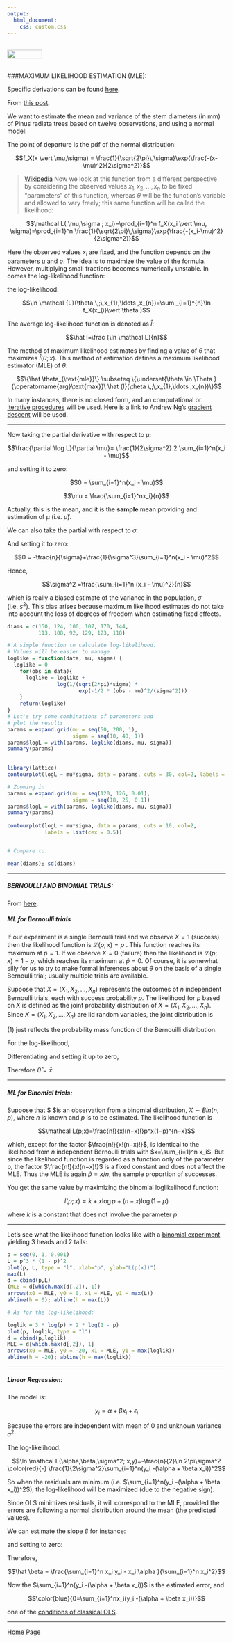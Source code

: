 ```yaml
---
output: 
  html_document:
    css: custom.css
---
```


<br>
<a href="http://rinterested.github.io/statistics/index.html">
<img HEIGHT="20" WIDTH="80" src="https://cloud.githubusercontent.com/assets/9312897/10556783/a27a26fa-745c-11e5-9b1a-2d5bd737387a.PNG"></a>
<br><br>

###MAXIMUM LIKELIHOOD ESTIMATION (MLE):
<br>

Specific derivations can be found [here](https://drive.google.com/file/d/0Bwl-HpVJ_5PeYnc2N1h6WWRTVzg/view?usp=sharing).

From [this post](https://www.r-bloggers.com/maximum-likelihood/):

We want to estimate the mean and variance of the stem diameters (in mm) of Pinus radiata trees based on twelve observations, and using a normal model:

The point of departure is the pdf of the normal distribution:

$$f_X(x \vert \mu,\sigma) = \frac{1}{\sqrt{2\pi}\,\sigma}\exp{\frac{-(x-\mu)^2}{2\sigma^2}}$$

> [Wikipedia](https://en.wikipedia.org/wiki/Maximum_likelihood_estimation) Now we look at this function from a different perspective by considering the observed values $x_1, x_2,\dots, x_n$ to be fixed "parameters" of this function, whereas $\theta$ will be the function's variable and allowed to vary freely; this same function will be called the likelihood:

$$\mathcal L( \mu,\sigma ; x_i)=\prod_{i=1}^n f_X(x_i \vert \mu, \sigma)=\prod_{i=1}^n \frac{1}{\sqrt{2\pi}\,\sigma}\exp{\frac{-(x_i-\mu)^2}{2\sigma^2}}$$

Here the observed values $x_i$ are fixed, and the function depends on the parameters $\mu$ and $\sigma$. The idea is to maximize the value of the formula. However, multiplying small fractions becomes numerically unstable. In comes the log-likelihood function:

the log-likelihood:

$$\ln \mathcal {L}(\theta \,;\,x_{1},\ldots ,x_{n})=\sum _{i=1}^{n}\ln f_X(x_{i}\vert \theta )$$

The average log-likelihood function is denoted as $\hat l$:

$$\hat l=\frac {\ln \mathcal L}{n}$$

The method of maximum likelihood estimates by finding a value of $\theta$ that maximizes $\hat l (\theta ;x)$. This method of estimation defines a maximum likelihood estimator (MLE) of $\theta$:

$$\{\hat \theta_{\text{mle}}\} \subseteq \{\underset{\theta \in \Theta }{\operatorname{arg}\text{max}}\ \hat {l}(\theta \,;\,x_{1},\ldots ,x_{n})\}$$

In many instances, there is no closed form, and an computational or [iterative procedures](https://en.wikipedia.org/wiki/Maximum_likelihood_estimation#Iterative_procedures) will be used. Here is a link to Andrew Ng's [gradient descent](https://see.stanford.edu/materials/aimlcs229/cs229-notes1.pdf) will be used.

---

\begin{align}\log \mathcal L( \mu,\sigma ; x_i) &= \sum_{i=1}^n \log\left(\frac{1}{\sqrt{2\pi}\,\sigma}\exp{\frac{-(x_i-\mu)^2}{2\sigma^2}}\right)\\
&= \sum_{i=1}^n\log\left( \frac{1}{\sqrt{2\pi}\,\sigma}\right)+\sum_{i=1}^n\log\left(\exp{\frac{-(x_i-\mu)^2}{2\sigma^2}}\right)\\
&= \sum_{i=1}^n\log\left( (2\pi)^{-1/2}\right) + \sum_{i=1}^n \log\left( (\sigma)^{-1}\right)+\sum_{i=1}^n\log\left(\exp{\frac{-(x_i-\mu)^2}{2\sigma^2}}\right)\\
&=-\frac{n}{2}\log(2\pi)-n\log(\sigma)-\frac{1}{2\sigma^2}\sum_{i=1}^n(x_i - \mu)^2
\end{align}

Now taking the partial derivative with respect to $\mu$:

$$\frac{\partial \log L}{\partial \mu}=  \frac{1}{2\sigma^2} 2 \sum_{i=1}^n(x_i - \mu)$$

and setting it to zero:

$$0 =  \sum_{i=1}^n(x_i - \mu)$$

$$\mu =  \frac{\sum_{i=1}^nx_i}{n}$$

Actually, this is the mean, and it is the **sample** mean providing and estimation of $\mu$ (i.e. $\hat \mu$).

We can also take the partial with respect to $\sigma$:

\begin{align}\frac{\partial \log L}{\partial \sigma}&= -\frac{n}{\sigma}+\frac{2}{2}\sum_{i=1}^n(x_i - \mu)^2 \sigma^{-3}\\
&=-\frac{n}{\sigma}+\frac{1}{\sigma^3}\sum_{i=1}^n(x_i - \mu)^2\\
\end{align}

And setting it to zero:

$$0 = -\frac{n}{\sigma}+\frac{1}{\sigma^3}\sum_{i=1}^n(x_i - \mu)^2$$

Hence,

$$\sigma^2 =\frac{\sum_{i=1}^n (x_i - \mu)^2}{n}$$

which is really a biased estimate of the variance in the population, $\sigma$ (i.e. $s^2$). This bias arises because maximum likelihood estimates do not take into account the loss of degrees of freedom when estimating fixed effects.


```r
diams = c(150, 124, 100, 107, 170, 144,
          113, 108, 92, 129, 123, 118)

# A simple function to calculate log-likelihood.
# Values will be easier to manage
loglike = function(data, mu, sigma) {
  loglike = 0
    for(obs in data){
      loglike = loglike +
                log(1/(sqrt(2*pi)*sigma) *
                       exp(-1/2 * (obs - mu)^2/(sigma^2)))
    }
    return(loglike)
}
# Let's try some combinations of parameters and
# plot the results
params = expand.grid(mu = seq(50, 200, 1),
                     sigma = seq(10, 40, 1))
params$logL = with(params, loglike(diams, mu, sigma))
summary(params)

 
library(lattice)
contourplot(logL ~ mu*sigma, data = params, cuts = 30, col=2, labels = list(cex = 0.5))

# Zooming in
params = expand.grid(mu = seq(120, 126, 0.01),
                     sigma = seq(18, 25, 0.1))
params$logL = with(params, loglike(diams, mu, sigma))
summary(params)
 
contourplot(logL ~ mu*sigma, data = params, cuts = 10, col=2,
            labels = list(cex = 0.5))


# Compare to:

mean(diams); sd(diams)
```

---

##### BERNOULLI AND BINOMIAL TRIALS:

From [here](https://onlinecourses.science.psu.edu/stat504/node/28).

##### ML for Bernoulli trials

If our experiment is a single Bernoulli trial and we observe $X = 1$ (success) then the likelihood function is $\mathcal L(p ; x) = p$ . This function reaches its maximum at $\hat p =1$. If we observe $X = 0$ (failure) then the likelihood is $\mathcal L(p ; x) = 1 − p$, which reaches its maximum at $\hat p=0$. Of course, it is somewhat silly for us to try to make formal inferences about $\theta$ on the basis of a single Bernoulli trial; usually multiple trials are available.

Suppose that $X = (X_1, X_2, \dots, X_n)$ represents the outcomes of $n$ independent Bernoulli trials, each with success probability $p$. The likelihood for $p$ based on $X$ is defined as the joint probability distribution of $X = (X_1, X_2, \dots, X_n)$. Since $X = (X_1, X_2, \dots, X_n)$ are iid random variables, the joint distribution is

\begin{align}\mathcal L(\theta;x) &=\prod_{i=1}^{n}f_X(x_i;\theta)=\prod_{i=1}^{n} \theta^x_i(1−\theta)^{1−x}\\[2ex]
&=\theta^{x_1}(1-\theta)^{1-x_1}\dots\theta^{x_n}(1-\theta)^{1-x_n}\tag{1}\\
\end{align}

$(1)$ just reflects the probability mass function of the Bernouilli distribution.

For the log-likelihood,

\begin{align}\ln \mathcal L(\theta ; x)&=
\ln \theta \left(\sum_{i=1}^n x_i\right) + \ln(1- \theta)\left(n -\sum_{i=1}^n x_i\right)\\[2ex]
&=n\bar x \ln \theta + n(1- \bar x)\ln(1- \theta)
\end{align}

Differentiating and setting it up to zero,

\begin{align}
\frac{\partial}{\partial \theta} \ln \mathcal L(\theta; x) &= n\left(\frac{\bar x}{\theta}-\frac{1-\bar x}{1-\theta}\right) \\[2ex]
&=\frac{\bar x (1-\theta) - \theta(1 - \bar x)}{\theta (1-\theta)}=0
\end{align}

Therefore $\hat \theta = \bar x$

---

##### ML for Binomial trials:

Suppose that $ $is an observation from a binomial distribution, $X \sim Bin(n, p )$, where $n$ is known and $p$ is to be estimated. The likelihood function is

$$\mathcal L(p;x)=\frac{n!}{x!(n−x)!}p^x(1−p)^{n−x}$$


which, except for the factor $\frac{n!}{x!(n−x)!}$, is identical to the likelihood from $n$ independent Bernoulli trials with $x=\sum_{i=1}^n x_i$. But since the likelihood function is regarded as a function only of the parameter p, the factor $\frac{n!}{x!(n−x)!}$ is a fixed constant and does not affect the MLE. Thus the MLE is again $\hat p = x/n$, the sample proportion of successes.

You get the same value by maximizing the binomial loglikelihood function: 

$$l(p;x)=k+x \log p+(n−x) \log(1−p)$$

where $k$ is a constant that does not involve the parameter $p.$

---


Let's see what the likelihood function looks like with a [binomial experiment](https://youtu.be/2xCKuRXWAQ0) yielding $3 \text{ heads}$ and $2 \text{ tails}:$ 

```r
p = seq(0, 1, 0.001)
L = p^3 * (1 - p)^2
plot(p, L, type = "l", xlab="p", ylab="L(p(x))")
max(L)
d = cbind(p,L)
(MLE = d[which.max(d[,2]), 1])
arrows(x0 = MLE, y0 = 0, x1 = MLE, y1 = max(L))
abline(h = 0); abline(h = max(L))

# As for the log-likelihood:

loglik = 3 * log(p) + 2 * log(1 - p)
plot(p, loglik, type = "l")
d = cbind(p,loglik)
MLE = d[which.max(d[,2]), 1]
arrows(x0 = MLE, y0 = -20, x1 = MLE, y1 = max(loglik))
abline(h = -20); abline(h = max(loglik))
```

---

##### Linear Regression:

The model is:

$$y_i = \alpha + \beta x_i + \epsilon_i$$

Because the errors are independent with mean of $0$ and unknown variance $\sigma^2:$

\begin{align}\mathcal L(\alpha, \beta, \sigma^2; x, y)&=f_X(y_1\vert \alpha + \beta x_1, \sigma^2)\quad f_X(y_2\vert \alpha + \beta x_2, \sigma^2)\quad\dots\quad f_X(y_n\vert \alpha + \beta x_n, \sigma^2)\\[2ex]
&= \small \frac{1}{\sigma \sqrt{2\pi}}\exp{-\frac{(y_1 - \alpha -\beta x_1)^2}{2\sigma^2}}\frac{1}{\sigma \sqrt{2\pi}}\exp{-\frac{(y_2 - \alpha -\beta x_2)^2}{2\sigma^2}}\dots \frac{1}{\sigma \sqrt{2\pi}}\exp{-\frac{(y_n - \alpha -\beta x_n)^2}{2\sigma^2}}\\[2ex]
&=\frac{1}{\sqrt{(2\pi\sigma^2)^n}}\exp -\frac{1}{2\sigma^2}\sum_{i=1}^n \left(y_i - (\alpha + \beta x_i\right))^2
\end{align}

The log-likelihood:

$$\ln \mathcal L(\alpha,\beta,\sigma^2; x,y)=-\frac{n}{2}\ln 2\pi\sigma^2 \color{red}{-} \frac{1}{2\sigma^2}\sum_{i=1}^n(y_i -(\alpha + \beta x_i))^2$$

So when the residuals are minimum (i.e. $\sum_{i=1}^n(y_i -(\alpha + \beta x_i))^2$), the log-likelihood will be maximized (due to the negative sign).

Since OLS minimizes residuals, it will correspond to the MLE, provided the errors are following a normal distribution around the mean (the predicted values).

We can estimate the slope $\beta$ for instance:

\begin{align}\frac{\partial\ln \mathcal L(\alpha,\beta,\sigma^2; x,y)}{\partial \beta}&= \frac{1}{\sigma^2}\sum_{i=1}^nx_i(y_i -(\alpha + \beta x_i))
\end{align}

and setting to zero:

\begin{align}0&= \frac{1}{\sigma^2}\sum_{i=1}^nx_i(y_i -(\alpha + \beta x_i))\\
0&= \color{blue}{\sum_{i=1}^nx_i(y_i -(\alpha + \beta x_i))}
\end{align}

\begin{align}0&= \sum_{i=1}^n x_i y_i - x_i \alpha -  \beta x_i^2))\\
\sum_{i=1}^n\beta x_i^2 &= \sum_{i=1}^n x_i y_i - x_i \alpha 
\end{align}

Therefore,

$$\hat \beta = \frac{\sum_{i=1}^n x_i y_i - x_i \alpha }{\sum_{i=1}^n x_i^2}$$


Now the $\sum_{i=1}^n(y_i -(\alpha + \beta x_i))$ is the estimated error, and 

$$\color{blue}{0=\sum_{i=1}^nx_i(y_i -(\alpha + \beta x_i))}$$ 

one of the [conditions of classical OLS](https://en.wikipedia.org/wiki/Ordinary_least_squares#Assumptions).



---

<a href="http://rinterested.github.io/statistics/index.html">Home Page</a>
